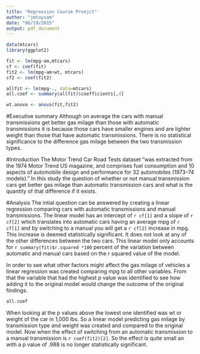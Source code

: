 ```yaml
---
title: "Regression Course Proejct"
author: "jmtaysom"
date: "06/19/2015"
output: pdf_document
---
```


```r
data(mtcars)
library(ggplot2)
```
```r
fit <- lm(mpg~am,mtcars)
cf <- coef(fit)
fit2 <- lm(mpg~am+wt, mtcars)
cf2 <- coef(fit2)

allfit <- lm(mpg~., data=mtcars)
all.coef <- summary(allfit)$coefficients[,4]

wt.anova <- anova(fit,fit2)
```


#Executive summary
Although on average the cars with manual transmissions get better gas milage than those with automatic transmissions it is because those cars have smaller engines and are lighter weight than those that have automatic transmissions. There is no statistical significance to the difference gas milage between the two transmission types.

#Introduction
The Motor Trend Car Road Tests dataset "was extracted from the 1974 Motor Trend US magazine, and comprises fuel consumption and 10 aspects of automobile design and performance for 32 automobiles (1973–74 models)." In this study the question of whether or not manual transmission cars get better gas milage than automatic transmission cars and what is the quantity of that difference if it exists.

#Analysis
The intial question can be answered by creating a linear regression comparing cars with automatic transmissions and manual transmissions. The linear model has an intercept of `r cf[1]` and a slope of `r cf[2]` which translates into automatic cars having an average mpg of `r cf[1]` and by switching to a manual you will get a `r cf[2]` increase in mpg. This increase is deemed statistically significant. It does not look at any of the other differences between the two cars. This linear model only accounts for `r summary(fit)$r.squared *100` percent of the variation between automatic and manual cars based on the r squared value of the model.

In order to see what other factors might affect the gas milage of vehicles a linear regression was created comparing mpg to all other variables. From that the variable that had the highest p value was identified to see how adding it to the original model would change the outcome of the original findings.
```r
all.coef
```
When looking at the p values above the lowest one identified was wt or weight of the car in 1,000 lbs. So a linear model predicting gas milage by transmission type and weight was created and compared to the original model. Now when the effect of switching from an automatic transmission to a manual transmission is `r coef(fit2)[2]`. So the effect is quite small an with a p value of .988 is no longer statistically significant. 




